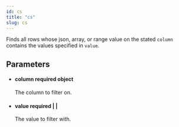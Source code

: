 ```yaml
---
id: cs
title: "cs"
slug: cs
---
```



Finds all rows whose json, array, or range value on the stated `column`
contains the values specified in `value`.



## Parameters


<ul className="method-list-group">
  
<li className="method-list-item">
  <h4 className="method-list-item-label">
    <span className="method-list-item-label-name">
      column
    </span>
    <span className="method-list-item-label-badge required">
      required
    </span>
    <span className="method-list-item-validation">
      object
    </span>
  </h4>
  <div class="method-list-item-description">

The column to filter on.
  
  </div>
  
</li>


<li className="method-list-item">
  <h4 className="method-list-item-label">
    <span className="method-list-item-label-name">
      value
    </span>
    <span className="method-list-item-label-badge required">
      required
    </span>
    <span className="method-list-item-validation">
       |  | 
    </span>
  </h4>
  <div class="method-list-item-description">

The value to filter with.
  
  </div>
  
</li>

</ul>